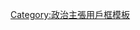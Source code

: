 {{Userbox
| border-c = black
| border-s = 1
| id       = [[File:Maoflag1.PNG|60px]]
| id-c     = red
| id-fc    = lightblue
| id-s     = 15
| info     = 這個用戶支持或認同'''[[毛澤東主義]]'''。
| info-c   = yellow
| info-fc  = black
| info-s   = 9
}}
<includeonly>[[Category:認同毛澤東思想的維基人|{{PAGENAME}}]]</includeonly>
<noinclude>[[Category:政治主張用戶框模板]]</noinclude>